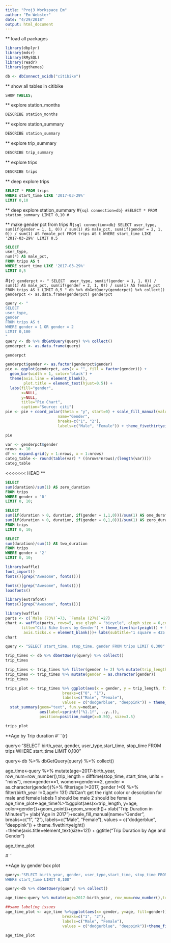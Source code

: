 ```yaml
---
title: "Proj3 Workspace Em"
author: "Em Webster"
date: "4/29/2018"
output: html_document
---
```

** load all packages
```r
library(dbplyr)
library(mdsr)
library(RMySQL)
library(readr)
library(ggthemes)
```
```r
db <- dbConnect_scidb("citibike")
```

** show all tables in citibike
```sql
SHOW TABLES;
```

** explore station_months
```sql
DESCRIBE station_months
```

** explore station_summary
```sql
DESCRIBE station_summary
```

** explore trip_summary
```sql
DESCRIBE trip_summary
```

** explore trips
```sql
DESCRIBE trips
```

** deep explore trips
```sql
SELECT * FROM trips 
WHERE start_time LIKE '2017-03-29%'
LIMIT 0,10
```

** deep explore station_summary
#```{sql connection=db}
#SELECT * FROM station_summary LIMIT 0,10
#```

** make gender pct from trips
#```{sql connection=db}
SELECT
user_type,
sum(if(gender = 1, 1, 0)) / sum(1) AS male_pct,
sum(if(gender = 2, 1, 0)) / sum(1) AS female_pct
FROM trips AS t
WHERE start_time LIKE '2017-03-29%'
LIMIT 0,5
```

```sql
SELECT
user_type,
num(*) AS male_pct,
FROM trips AS t
WHERE start_time LIKE '2017-03-29%'
LIMIT 0,5
```

#```{r}
genderpct <- "
SELECT 
user_type,
sum(if(gender = 1, 1, 0)) / sum(1) AS male_pct,
sum(if(gender = 2, 1, 0)) / sum(1) AS female_pct
FROM trips AS t
LIMIT 0,5
"
db %>% dbGetQuery(genderpct) %>% collect()
genderpct <- as.data.frame(genderpct)
genderpct
```

```r
query <- "
SELECT 
user_type,
gender
FROM trips AS t
WHERE gender = 1 OR gender = 2
LIMIT 0,100
"
query <- db %>% dbGetQuery(query) %>% collect()
genderpct <- as.data.frame(query)

```

```r
genderpct
```


```r
genderpct$gender <- as.factor(genderpct$gender)
pie <- ggplot(genderpct, aes(x = "", fill = factor(gender))) + 
  geom_bar(width = 1, color='black') +
  theme(axis.line = element_blank(), 
        plot.title = element_text(hjust=0.5)) + 
  labs(fill="gender", 
       x=NULL, 
       y=NULL, 
       title="Pie Chart", 
       caption="Source: citi")
pie <- pie + coord_polar(theta = "y", start=0) + scale_fill_manual(values=c("dodgerblue", "deeppink"), 
                       name="Gender",
                       breaks=c("1", "2"),
                       labels=c("Male", "Female")) + theme_fivethirtyeight()

pie
```

```r
var <- genderpct$gender
nrows <- 10
df <- expand.grid(y = 1:nrows, x = 1:nrows)
categ_table <- round(table(var) * ((nrows*nrows)/(length(var))))
categ_table
```

<<<<<<< HEAD
**
```sql
SELECT 
sum(duration)/sum(1) AS zero_duration
FROM trips
WHERE gender = '0'
LIMIT 0, 10;
```


```sql
SELECT 
sum(if(duration > 0, duration, if(gender = 1,1,0)))/sum(1) AS one_duration,
sum(if(duration > 0, duration, if(gender = 0,1,0)))/sum(1) AS zero_duration
FROM trips
LIMIT 0, 10;
```

```sql
SELECT 
sum(duration)/sum(1) AS two_duration
FROM trips
WHERE gender = '2'
LIMIT 0, 10;
```

```r
library(waffle)
font_import()
fonts()[grep("Awesome", fonts())]
```

```r
fonts()[grep("Awesome", fonts())]
loadfonts()
```

```r
library(extrafont)
fonts()[grep("Awesome", fonts())]
```

```r
library(waffle)
parts <- c(`Male (73%)`=73, `Female (27%)`=27)
chart <- waffle(parts, rows=5, use_glyph = "bicycle", glyph_size = 6,colors = c("dodgerblue", "deeppink"),
       title="Citi Bike Users by Gender") + theme_fivethirtyeight() + theme(panel.grid.major = element_blank(), panel.grid.minor = element_blank(),axis.text = element_blank(),
        axis.ticks.x = element_blank())+ labs(subtitle="1 square = 425 Riders")
chart
```


```r
query <- "SELECT start_time, stop_time, gender FROM trips LIMIT 0,300"

trip_times <- db %>% dbGetQuery(query) %>% collect()
trip_times
```

```r
trip_times <- trip_times %>% filter(gender != 2) %>% mutate(trip_length = difftime(stop_time, start_time, units = "mins"), row_num = row_number()) 
trip_times <- trip_times %>% mutate(gender = as.character(gender))
trip_times
```

```r
trips_plot <- trip_times %>% ggplot(aes(x = gender, y = trip_length, fill = gender )) + geom_boxplot() + ylab("Trip Duration in Minutes") + xlab(" ") + ylim(c(0,65)) + scale_fill_manual(name="Gender",
                         breaks=c("0", "1"),
                         labels=c("Male", "Female"),
                         values = c("dodgerblue", "deeppink")) + theme_fivethirtyeight() +theme(axis.title=element_text(size=12)) + ggtitle("Trip Duration by Gender") +
  stat_summary(geom="text", fun.y=median,
               aes(label=sprintf("%1.1f", ..y..)),
               position=position_nudge(x=0.50), size=3.5)

trips_plot
```

**Age by Trip duration
#```{r}

query<-"SELECT birth_year, gender, user_type,start_time, stop_time FROM trips
WHERE start_time LIMIT 0,100"

query<-db %>% dbGetQuery(query) %>% collect()

age_time<-query %>% mutate(age=2017-birth_year, row_num=row_number(),trip_length = difftime(stop_time, start_time, units = "mins"), men=gender==1, women=gender==2, gender = as.character(gender))%>% filter(age !=2017, gender !=0) %>% filter(birth_year !=0,age!= 131)
##Can't get the right color or description for male and female labels 1 should be male 2 should be female
age_time_plot<-age_time%>%ggplot(aes(x=trip_length, y=age, color=gender))+geom_point()+geom_smooth()+ xlab("Trip Duration in Minutes")+ ylab("Age in 2017")+scale_fill_manual(name="Gender",
                         breaks=c("1", "2"),
                         labels=c("Male", "Female"),
                         values = c("dodgerblue", "deeppink")) + theme_fivethirtyeight() +theme(axis.title=element_text(size=12)) + ggtitle("Trip Duration by Age and Gender")

age_time_plot


#```

**Age by gender box plot 
```r
query<-"SELECT birth_year, gender, user_type,start_time, stop_time FROM trips
WHERE start_time LIMIT 0,100"

query<-db %>% dbGetQuery(query) %>% collect()

age_time<-query %>% mutate(age=2017-birth_year, row_num=row_number(),trip_length = difftime(stop_time, start_time, units = "mins"), men=gender==1, women=gender==2, gender = as.character(gender))%>% filter(age !=2017, gender !=0) %>% filter(birth_year !=0,age!= 131)

##same labeling issues
age_time_plot <- age_time %>%ggplot(aes(x= gender, y=age, fill=gender))+geom_boxplot()+xlab(" ")+ylab("Age")+ scale_fill_manual(name="Gender",
                         breaks=c("1", "2"),
                         labels=c("Male", "Female"),
                         values = c("dodgerblue", "deeppink"))+theme_fivethirtyeight() +theme(axis.title=element_text(size=12)) + ggtitle("Age by Gender") + scale_y_continuous(breaks = c(0,10,20,25,30, 35, 40, 45, 50, 55, 60 , 65, 70 , 75))

age_time_plot


```







